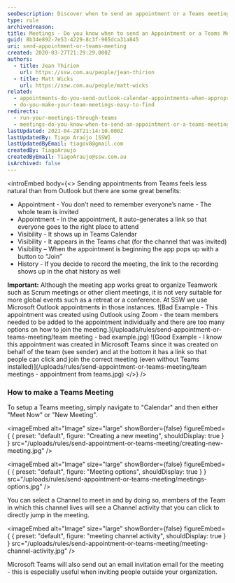 ```yaml
---
seoDescription: Discover when to send an appointment or a Teams meeting and streamline your team's workflow with Microsoft Outlook and Teams integration.
type: rule
archivedreason:
title: Meetings - Do you know when to send an Appointment or a Teams Meeting?
guid: 8b34e892-7e53-4229-8c3f-965dca31a845
uri: send-appointment-or-teams-meeting
created: 2020-03-27T21:29:29.000Z
authors:
  - title: Jean Thirion
    url: https://ssw.com.au/people/jean-thirion
  - title: Matt Wicks
    url: https://ssw.com.au/people/matt-wicks
related:
  - appointments-do-you-send-outlook-calendar-appointments-when-appropriate
  - do-you-make-your-team-meetings-easy-to-find
redirects:
  - run-your-meetings-through-teams
  - meetings-do-you-know-when-to-send-an-appointment-or-a-teams-meeting
lastUpdated: 2021-04-28T21:14:10.000Z
lastUpdatedBy: Tiago Araújo [SSW]
lastUpdatedByEmail: tiagov8@gmail.com
createdBy: TiagoAraujo
createdByEmail: TiagoAraujo@ssw.com.au
isArchived: false
---
```


<introEmbed
  body={<>
Sending appointments from Teams feels less natural than from Outlook but there are some great benefits:

- Appointment - You don’t need to remember everyone’s name - The whole team is invited
- Appointment - In the appointment, it auto-generates a link so that everyone goes to the right place to attend
- Visibility - It shows up in Teams Calendar
- Visibility - It appears in the Teams chat (for the channel that was invited)
- Visibility – When the appointment is beginning the app pops up with a button to “Join”
- History - If you decide to record the meeting, the link to the recording shows up in the chat history as well

**Important:** Although the meeting app works great to organize Teamwork such as Scrum meetings or other client meetings, it is not very suitable for more global events such as a retreat or a conference. At SSW we use Microsoft Outlook appointments in those instances.
![Bad Example - This appointment was created using Outlook using Zoom - the team members needed to be added to the appointment individually and there are too many options on how to join the meeting.](/uploads/rules/send-appointment-or-teams-meeting/team meeting - bad example.jpg)
![Good Example - I know this appointment was created in Microsoft Teams since it was created on behalf of the team (see sender) and at the bottom it has a link so that people can click and join the correct meeting (even without Teams installed)](/uploads/rules/send-appointment-or-teams-meeting/team meetings - appointment from teams.jpg)
  </>}
/>
### How to make a Teams Meeting

To setup a Teams meeting, simply navigate to "Calendar" and then either "Meet Now" or "New Meeting".


<imageEmbed
  alt="Image"
  size="large"
  showBorder={false}
  figureEmbed={ {
    preset: "default",
    figure: "Creating a new meeting",
    shouldDisplay: true
  } }
  src="/uploads/rules/send-appointment-or-teams-meeting/creating-new-meeting.jpg"
/>



<imageEmbed
  alt="Image"
  size="large"
  showBorder={false}
  figureEmbed={ {
    preset: "default",
    figure: "Meeting options",
    shouldDisplay: true
  } }
  src="/uploads/rules/send-appointment-or-teams-meeting/meetings-options.jpg"
/>


You can select a Channel to meet in and by doing so, members of the Team in which this channel lives will see a Channel activity that you can click to directly jump in the meeting.


<imageEmbed
  alt="Image"
  size="large"
  showBorder={false}
  figureEmbed={ {
    preset: "default",
    figure: "meeting channel activity",
    shouldDisplay: true
  } }
  src="/uploads/rules/send-appointment-or-teams-meeting/meeting-channel-activity.jpg"
/>


Microsoft Teams will also send out an email invitation email for the meeting - this is especially useful when inviting people outside your organization.
